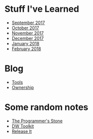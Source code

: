 = Stuff I've Learned =
* [[September 2017]]
* [[October 2017]]
* [[November 2017]]
* [[December 2017]]
* [[January 2018]]
* [[February 2018]]

= Blog =
* [[Tools]]
* [[Ownership]]

= Some random notes =
* [[The Programmer's Stone]]
* [[DW Toolkit]]
* [[Release It]]
